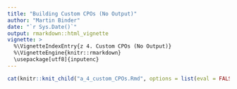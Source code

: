 ```yaml
---
title: "Building Custom CPOs (No Output)"
author: "Martin Binder"
date: "`r Sys.Date()`"
output: rmarkdown::html_vignette
vignette: >
  %\VignetteIndexEntry{z 4. Custom CPOs (No Output)}
  %\VignetteEngine{knitr::rmarkdown}
  \usepackage[utf8]{inputenc}
---
```


```r
cat(knitr::knit_child("a_4_custom_CPOs.Rmd", options = list(eval = FALSE)), sep = "\n")
```
